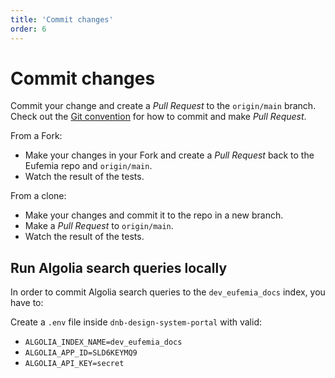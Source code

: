 ```yaml
---
title: 'Commit changes'
order: 6
---
```


# Commit changes

Commit your change and create a _Pull Request_ to the `origin/main` branch. Check out the [Git convention](/contribute/style-guides/git) for how to commit and make _Pull Request_.

From a Fork:

- Make your changes in your Fork and create a _Pull Request_ back to the Eufemia repo and `origin/main`.
- Watch the result of the tests.

From a clone:

- Make your changes and commit it to the repo in a new branch.
- Make a _Pull Request_ to `origin/main`.
- Watch the result of the tests.

## Run Algolia search queries locally

In order to commit Algolia search queries to the `dev_eufemia_docs` index, you have to:

Create a `.env` file inside `dnb-design-system-portal` with valid:

- `ALGOLIA_INDEX_NAME=dev_eufemia_docs`
- `ALGOLIA_APP_ID=SLD6KEYMQ9`
- `ALGOLIA_API_KEY=secret`
